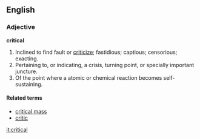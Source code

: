 ==English==

===Adjective===
'''critical'''
# Inclined to find fault or [[criticize]]; fastidious; captious; censorious; exacting.
# Pertaining to, or indicating, a crisis, turning point, or specially important juncture.
# Of the point where a atomic or chemical reaction becomes self-sustaining.

====Related terms====
*[[critical mass]]
*[[critic]]

[[it:critical]]